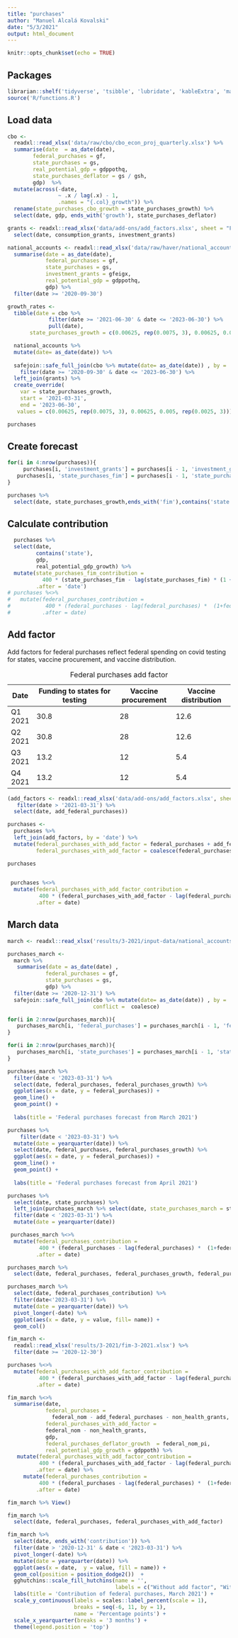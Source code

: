 ```yaml
---
title: "purchases"
author: "Manuel Alcalá Kovalski"
date: "5/3/2021"
output: html_document
---
```


```r
knitr::opts_chunk$set(echo = TRUE)
```

## Packages

```r
librarian::shelf('tidyverse', 'tsibble', 'lubridate', 'kableExtra', 'magrittr')
source('R/functions.R')
```

## Load data

```r
cbo <-
  readxl::read_xlsx('data/raw/cbo/cbo_econ_proj_quarterly.xlsx') %>% 
  summarise(date  = as_date(date),
        federal_purchases = gf, 
        state_purchases = gs,
        real_potential_gdp = gdppothq, 
        state_purchases_deflator = gs / gsh,
        gdp)  %>% 
  mutate(across(-date,
                ~ .x / lag(.x) - 1,
                .names = "{.col}_growth")) %>% 
  rename(state_purchases_cbo_growth = state_purchases_growth) %>% 
  select(date, gdp, ends_with('growth'), state_purchases_deflator)  

grants <- readxl::read_xlsx('data/add-ons/add_factors.xlsx', sheet = "FIM Add Factors") %>% 
  select(date, consumption_grants, investment_grants)

national_accounts <- readxl::read_xlsx('data/raw/haver/national_accounts.xlsx') %>% 
  summarise(date = as_date(date),
            federal_purchases = gf,
            state_purchases = gs,
            investment_grants = gfeigx,
            real_potential_gdp = gdppothq,
            gdp) %>% 
  filter(date >= '2020-09-30') 

growth_rates <-
  tibble(date = cbo %>%
             filter(date >= '2021-06-30' & date <= '2023-06-30') %>%
             pull(date),
       state_purchases_growth = c(0.00625, rep(0.0075, 3), 0.00625, 0.005, rep(0.0025, 3)))

  national_accounts %>% 
  mutate(date= as_date(date)) %>% 
  
  safejoin::safe_full_join(cbo %>% mutate(date= as_date(date)) , by =  'date',conflict =  coalesce) %>% 
    filter(date >= '2020-09-30' & date <= '2023-06-30') %>%   
  left_join(grants) %>% 
  create_override(
    var = state_purchases_growth,
    start = '2021-03-31',
    end = '2023-06-30',
   values = c(0.00625, rep(0.0075, 3), 0.00625, 0.005, rep(0.0025, 3))) 

purchases
```

## Create forecast

```r

for(i in 4:nrow(purchases)){
     purchases[i, 'investment_grants'] = purchases[i - 1, 'investment_grants'] * (1 + purchases[i, 'federal_purchases_growth'])
   purchases[i, 'state_purchases_fim'] = purchases[i - 1, 'state_purchases_fim'] * (1 + purchases[i, 'state_purchases_growth'])
}

purchases %>% 
  select(date, state_purchases_growth,ends_with('fim'),contains('state')) 
```

## Calculate contribution

```r
  purchases %>% 
  select(date, 
         contains('state'),
         gdp,
         real_potential_gdp_growth) %>% 
  mutate(state_purchases_fim_contribution = 
           400 * (state_purchases_fim - lag(state_purchases_fim) * (1 + state_purchases_deflator_growth + real_potential_gdp_growth)) / lag(gdp),
         .after = 'date')
# purchases %<>% 
#   mutate(federal_purchases_contribution = 
#           400 * (federal_purchases - lag(federal_purchases) *  (1+federal_purchases_deflator_growth + real_potential_gdp_growth)) / lag(gdp), 
#          .after = date)
```

## Add factor

Add factors for federal purchases reflect federal spending on covid testing for states, vaccine procurement, and vaccine distribution.

| Date    | Funding to states for testing | Vaccine procurement | Vaccine distribution |
|---------|-------------------------------|---------------------|----------------------|
| Q1 2021 | 30.8                          | 28                  | 12.6                 |
| Q2 2021 | 30.8                          | 28                  | 12.6                 |
| Q3 2021 | 13.2                          | 12                  | 5.4                  |
| Q4 2021 | 13.2                          | 12                  | 5.4                  |

: Federal purchases add factor



```r
(add_factors <- readxl::read_xlsx('data/add-ons/add_factors.xlsx', sheet = 'FIM Add Factors') %>% 
   filter(date > '2021-03-31') %>% 
  select(date, add_federal_purchases)) 
```
```r
purchases <-
  purchases %>% 
  left_join(add_factors, by = 'date') %>% 
  mutate(federal_purchases_with_add_factor = federal_purchases + add_federal_purchases, .after = federal_purchases,
         federal_purchases_with_add_factor = coalesce(federal_purchases_with_add_factor, federal_purchases)) 

purchases
  

```
```r
 purchases %<>% 
  mutate(federal_purchases_with_add_factor_contribution = 
          400 * (federal_purchases_with_add_factor - lag(federal_purchases_with_add_factor) *  (1+federal_purchases_deflator_growth + real_potential_gdp_growth)) / lag(gdp), 
         .after = date)
```



## March data
```r
march <- readxl::read_xlsx('results/3-2021/input-data/national_accounts_03_2021.xlsx')

purchases_march <-
  march %>% 
   summarise(date = as_date(date) ,
            federal_purchases = gf,
            state_purchases = gs,
            gdp) %>% 
  filter(date >= '2020-12-31') %>% 
  safejoin::safe_full_join(cbo %>% mutate(date= as_date(date)) , by =  'date',
                           conflict =  coalesce) 
```

```r
for(i in 2:nrow(purchases_march)){
   purchases_march[i, 'federal_purchases'] = purchases_march[i - 1, 'federal_purchases'] * (1 + purchases_march[i, 'federal_purchases_growth'])
}

for(i in 2:nrow(purchases_march)){
   purchases_march[i, 'state_purchases'] = purchases_march[i - 1, 'state_purchases'] * (1 + purchases_march[i, 'state_purchases_growth'])
}

```

```r
purchases_march %>% 
  filter(date < '2023-03-31') %>% 
  select(date, federal_purchases, federal_purchases_growth) %>% 
  ggplot(aes(x = date, y = federal_purchases)) +
  geom_line() +
  geom_point() +
 
  labs(title = 'Federal purchases forecast from March 2021')

purchases %>% 
    filter(date < '2023-03-31') %>% 
  mutate(date = yearquarter(date)) %>% 
  select(date, federal_purchases, federal_purchases_growth) %>% 
  ggplot(aes(x = date, y = federal_purchases)) +
  geom_line() +
  geom_point() +
 
  labs(title = 'Federal purchases forecast from April 2021')
```

```r
purchases %>% 
  select(date, state_purchases) %>% 
  left_join(purchases_march %>% select(date, state_purchases_march = state_purchases)) %>% 
  filter(date < '2023-03-31') %>% 
  mutate(date = yearquarter(date))
```

```r
 purchases_march %<>% 
  mutate(federal_purchases_contribution = 
          400 * (federal_purchases - lag(federal_purchases) *  (1+federal_purchases_deflator_growth + real_potential_gdp_growth)) / lag(gdp), 
         .after = date)

purchases_march %>% 
  select(date, federal_purchases, federal_purchases_growth, federal_purchases_contribution)
```
```r
purchases_march %>% 
  select(date, federal_purchases_contribution) %>% 
  filter(date<'2023-03-31') %>% 
  mutate(date = yearquarter(date)) %>% 
  pivot_longer(-date) %>% 
  ggplot(aes(x = date, y = value, fill= name)) +
  geom_col()
```

```r
fim_march <- 
  readxl::read_xlsx('results/3-2021/fim-3-2021.xlsx') %>% 
  filter(date >= '2020-12-30')

purchases %<>% 
  mutate(federal_purchases_with_add_factor_contribution = 
          400 * (federal_purchases_with_add_factor - lag(federal_purchases_with_add_factor) *  (1+federal_purchases_deflator_growth + real_potential_gdp_growth)) / lag(gdp), 
         .after = date)

fim_march %<>% 
  summarise(date,
            federal_purchases = 
              federal_nom - add_federal_purchases - non_health_grants,
            federal_purchases_with_add_factor = 
            federal_nom - non_health_grants,
            gdp,
            federal_purchases_deflator_growth  = federal_nom_pi,
            real_potential_gdp_growth = gdppoth) %>% 
   mutate(federal_purchases_with_add_factor_contribution = 
          400 * (federal_purchases_with_add_factor - lag(federal_purchases_with_add_factor) *  (1+federal_purchases_deflator_growth + real_potential_gdp_growth)) / lag(gdp), 
         .after = date) %>% 
     mutate(federal_purchases_contribution = 
          400 * (federal_purchases - lag(federal_purchases) *  (1+federal_purchases_deflator_growth + real_potential_gdp_growth)) / lag(gdp), 
         .after = date) 

fim_march %>% View()
```

```r
fim_march %>% 
  select(date, federal_purchases, federal_purchases_with_add_factor)
```

```r
fim_march %>% 
  select(date, ends_with('contribution')) %>% 
  filter(date > '2020-12-31' & date < '2023-03-31') %>% 
  pivot_longer(-date) %>% 
  mutate(date = yearquarter(date)) %>% 
  ggplot(aes(x = date,  y = value, fill = name)) +
  geom_col(position = position_dodge2())  +
  gghutchins::scale_fill_hutchins(name = '',
                                  labels = c("Without add factor", "With add factor")) +
  labs(title = 'Contribution of federal purchases, March 2021') +
  scale_y_continuous(labels = scales::label_percent(scale = 1),
                     breaks = seq(-6, 11, by = 1),
                     name = 'Percentage points') +
  scale_x_yearquarter(breaks = '3 months') +
  theme(legend.position = 'top')
```

